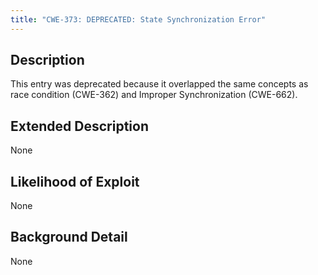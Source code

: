 ```yaml
---
title: "CWE-373: DEPRECATED: State Synchronization Error"
---
```


## Description
This entry was deprecated because it overlapped the same concepts as race condition (CWE-362) and Improper Synchronization (CWE-662).

## Extended Description
None

## Likelihood of Exploit
None

## Background Detail
None
        
